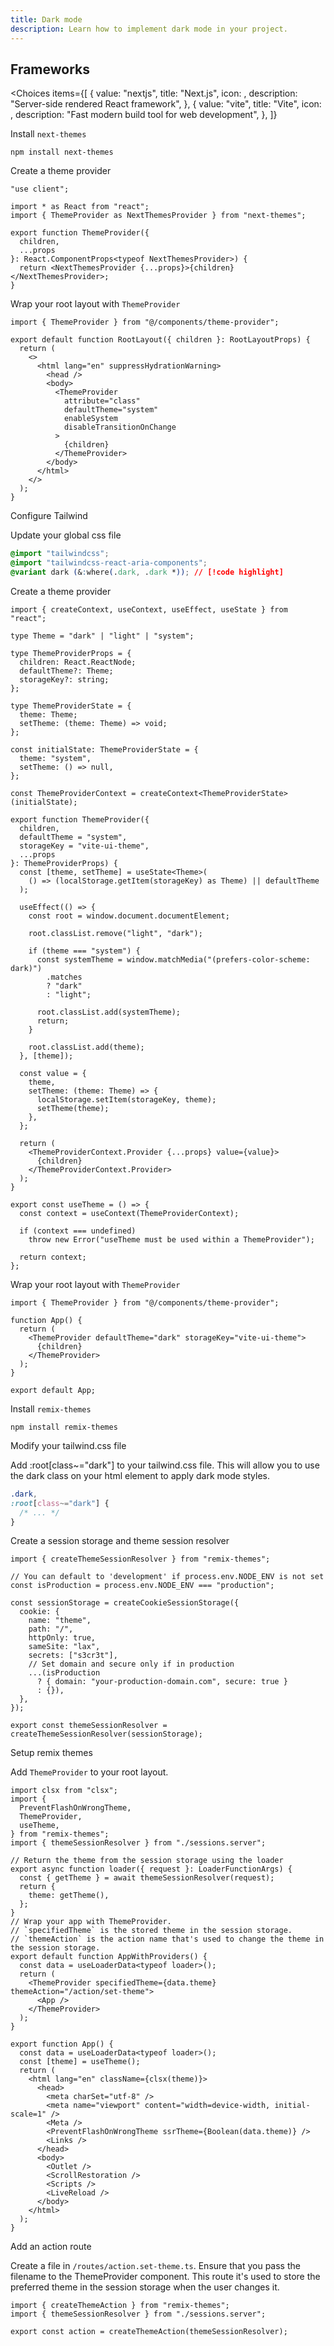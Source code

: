 ---
title: Dark mode
description: Learn how to implement dark mode in your project.
---


## Frameworks

<Choices
  items={[
    {
      value: "nextjs",
      title: "Next.js", 
      icon: <NextJsIcon />,
      description: "Server-side rendered React framework",
    },
    {
      value: "vite",
      title: "Vite",
      icon: <ViteIcon />,
      description: "Fast modern build tool for web development",
    },
  ]}
>

<Choice id="nextjs">

<Steps>

<Step>Install `next-themes`</Step>

```package-install
npm install next-themes
```

<Step>Create a theme provider</Step>

```tsx title="components/theme-provider.tsx"
"use client";

import * as React from "react";
import { ThemeProvider as NextThemesProvider } from "next-themes";

export function ThemeProvider({
  children,
  ...props
}: React.ComponentProps<typeof NextThemesProvider>) {
  return <NextThemesProvider {...props}>{children}</NextThemesProvider>;
}
```

<Step>Wrap your root layout with `ThemeProvider`</Step>

```tsx title="app/layout.tsx"
import { ThemeProvider } from "@/components/theme-provider";

export default function RootLayout({ children }: RootLayoutProps) {
  return (
    <>
      <html lang="en" suppressHydrationWarning>
        <head />
        <body>
          <ThemeProvider
            attribute="class"
            defaultTheme="system"
            enableSystem
            disableTransitionOnChange
          >
            {children}
          </ThemeProvider>
        </body>
      </html>
    </>
  );
}
```

<Step>Configure Tailwind</Step>

Update your global css file

```css {4}
@import "tailwindcss";
@import "tailwindcss-react-aria-components";
@variant dark (&:where(.dark, .dark *)); // [!code highlight]
```

</Steps>

</Choice>

<Choice id="vite">

<Steps>

<Step>Create a theme provider</Step>

```tsx title="components/theme-provider.tsx"
import { createContext, useContext, useEffect, useState } from "react";

type Theme = "dark" | "light" | "system";

type ThemeProviderProps = {
  children: React.ReactNode;
  defaultTheme?: Theme;
  storageKey?: string;
};

type ThemeProviderState = {
  theme: Theme;
  setTheme: (theme: Theme) => void;
};

const initialState: ThemeProviderState = {
  theme: "system",
  setTheme: () => null,
};

const ThemeProviderContext = createContext<ThemeProviderState>(initialState);

export function ThemeProvider({
  children,
  defaultTheme = "system",
  storageKey = "vite-ui-theme",
  ...props
}: ThemeProviderProps) {
  const [theme, setTheme] = useState<Theme>(
    () => (localStorage.getItem(storageKey) as Theme) || defaultTheme
  );

  useEffect(() => {
    const root = window.document.documentElement;

    root.classList.remove("light", "dark");

    if (theme === "system") {
      const systemTheme = window.matchMedia("(prefers-color-scheme: dark)")
        .matches
        ? "dark"
        : "light";

      root.classList.add(systemTheme);
      return;
    }

    root.classList.add(theme);
  }, [theme]);

  const value = {
    theme,
    setTheme: (theme: Theme) => {
      localStorage.setItem(storageKey, theme);
      setTheme(theme);
    },
  };

  return (
    <ThemeProviderContext.Provider {...props} value={value}>
      {children}
    </ThemeProviderContext.Provider>
  );
}

export const useTheme = () => {
  const context = useContext(ThemeProviderContext);

  if (context === undefined)
    throw new Error("useTheme must be used within a ThemeProvider");

  return context;
};
```

<Step>Wrap your root layout with `ThemeProvider`</Step>

```tsx title="app/layout.tsx"
import { ThemeProvider } from "@/components/theme-provider";

function App() {
  return (
    <ThemeProvider defaultTheme="dark" storageKey="vite-ui-theme">
      {children}
    </ThemeProvider>
  );
}

export default App;
```

</Steps>

</Choice>

<Choice id="remix">

<Steps>

<Step>Install `remix-themes`</Step>

```package-install
npm install remix-themes
```

<Step>Modify your tailwind.css file</Step>

Add :root[class~="dark"] to your tailwind.css file. This will allow you to use the dark class on your html element to apply dark mode styles.

```css title="tailwind.css"
.dark,
:root[class~="dark"] {
  /* ... */
}
```

<Step>Create a session storage and theme session resolver</Step>

```tsx title="app/sessions.server.tsx"
import { createThemeSessionResolver } from "remix-themes";

// You can default to 'development' if process.env.NODE_ENV is not set
const isProduction = process.env.NODE_ENV === "production";

const sessionStorage = createCookieSessionStorage({
  cookie: {
    name: "theme",
    path: "/",
    httpOnly: true,
    sameSite: "lax",
    secrets: ["s3cr3t"],
    // Set domain and secure only if in production
    ...(isProduction
      ? { domain: "your-production-domain.com", secure: true }
      : {}),
  },
});

export const themeSessionResolver = createThemeSessionResolver(sessionStorage);
```

<Step>Setup remix themes</Step>

Add `ThemeProvider` to your root layout.

```tsx title="app/root.tsx"
import clsx from "clsx";
import {
  PreventFlashOnWrongTheme,
  ThemeProvider,
  useTheme,
} from "remix-themes";
import { themeSessionResolver } from "./sessions.server";

// Return the theme from the session storage using the loader
export async function loader({ request }: LoaderFunctionArgs) {
  const { getTheme } = await themeSessionResolver(request);
  return {
    theme: getTheme(),
  };
}
// Wrap your app with ThemeProvider.
// `specifiedTheme` is the stored theme in the session storage.
// `themeAction` is the action name that's used to change the theme in the session storage.
export default function AppWithProviders() {
  const data = useLoaderData<typeof loader>();
  return (
    <ThemeProvider specifiedTheme={data.theme} themeAction="/action/set-theme">
      <App />
    </ThemeProvider>
  );
}

export function App() {
  const data = useLoaderData<typeof loader>();
  const [theme] = useTheme();
  return (
    <html lang="en" className={clsx(theme)}>
      <head>
        <meta charSet="utf-8" />
        <meta name="viewport" content="width=device-width, initial-scale=1" />
        <Meta />
        <PreventFlashOnWrongTheme ssrTheme={Boolean(data.theme)} />
        <Links />
      </head>
      <body>
        <Outlet />
        <ScrollRestoration />
        <Scripts />
        <LiveReload />
      </body>
    </html>
  );
}
```

<Step>Add an action route</Step>

Create a file in `/routes/action.set-theme.ts`. Ensure that you pass the filename to the ThemeProvider component. This route it's used to store the preferred theme in the session storage when the user changes it.

```tsx title="app/routes/action.set-theme.ts"
import { createThemeAction } from "remix-themes";
import { themeSessionResolver } from "./sessions.server";

export const action = createThemeAction(themeSessionResolver);
```

</Steps>

</Choice>

</Choices>
